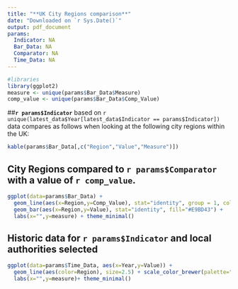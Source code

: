 ```yaml
---
title: "**UK City Regions comparison**"
date: "Downloaded on `r Sys.Date()`"
output: pdf_document
params: 
  Indicator: NA
  Bar_Data: NA
  Comparator: NA
  Time_Data: NA
---
```

```r
#libraries
library(ggplot2)
measure <- unique(params$Bar_Data$Measure)
comp_value <- unique(params$Bar_Data$Comp_Value)
```
##**`r params$Indicator`** based on `r unique(latest_data$Year[latest_data$Indicator == params$Indicator])` data compares as follows when looking at the following city regions within the UK: 

```r
kable(params$Bar_Data[,c("Region","Value","Measure")])
```

## City Regions compared to **`r params$Comparator`** with a value of `r comp_value`.

```r
ggplot(data=params$Bar_Data) + 
  geom_line(aes(x=Region,y=Comp_Value), stat="identity", group = 1, color = "#7d3778") +
  geom_bar(aes(x=Region,y=Value), stat="identity", fill="#E9BD43") + 
  labs(x="",y=measure) + theme_minimal()
```

\newpage

## Historic data for `r params$Indicator` and local authorities selected

```r
ggplot(data=params$Time_Data, aes(x=Year,y=Value)) +
  geom_line(aes(color=Region), size=2.5) + scale_color_brewer(palette="Accent") + 
  labs(x="",y=measure)+ theme_minimal()
```